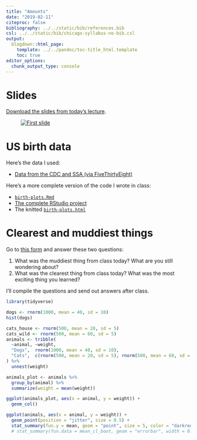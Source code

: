 ```yaml
---
title: "Amounts"
date: "2019-02-11"
citeproc: false
bibliography: ../../static/bib/references.bib
csl: ../../static/bib/chicago-syllabus-no-bib.csl
output:
  blogdown::html_page:
    template: ../../pandoc/toc-title_html.template
    toc: true
editor_options: 
  chunk_output_type: console
---
```


# Slides

[Download the slides from today's lecture](/slides/MPA-635_2018-09-25.pdf).

<figure>
[![First slide](/images/slides/slides_2018-09-25.png)](/slides/MPA-635_2018-09-25.pdf)
</figure>


# US birth data

Here's the data I used:

- <i class="fas fa-table"></i> [Data from the CDC and SSA (via FiveThirtyEight)](https://github.com/fivethirtyeight/data/tree/master/births)

Here's a more complete version of the code I wrote in class:

- <i class="fas fa-code"></i> [`birth-plots.Rmd`](/files/birth-plots.Rmd)
- <i class="fab fa-r-project"></i> [The complete RStudio project](/files/birth-plots.zip)
- <i class="fas fa-globe"></i> The knitted [`birth-plots.html`](/files/birth-plots.html)


# Clearest and muddiest things

Go to [this form](https://goo.gl/forms/rSIbw1voOV2vWKMD2) and answer these two questions:

1. What was the muddiest thing from class today? What are you still wondering about?
2. What was the clearest thing from class today? What was the most exciting thing you learned?

I'll compile the questions and send out answers after class.


```r
library(tidyverse)

dogs <- rnorm(1000, mean = 40, sd = 10)
hist(dogs)

cats_house <- rnorm(500, mean = 20, sd = 5)
cats_wild <- rnorm(500, mean = 60, sd = 5)
animals <- tribble(
  ~animal, ~weight,
  "Dogs",  rnorm(1000, mean = 40, sd = 10),
  "Cats",  c(rnorm(500, mean = 20, sd = 5), rnorm(500, mean = 60, sd = 5))
) %>% 
  unnest(weight)

animals_plot <- animals %>% 
  group_by(animal) %>% 
  summarize(weight = mean(weight))

ggplot(animals_plot, aes(x = animal, y = weight)) +
  geom_col()

ggplot(animals, aes(x = animal, y = weight)) +
  geom_point(position = "jitter", size = 0.5) +
  stat_summary(fun.y = mean, geom = "point", size = 5, color = "darkred") #+ 
  # stat_summary(fun.data = mean_cl_boot, geom = "errorbar", width = 0.2)
```
